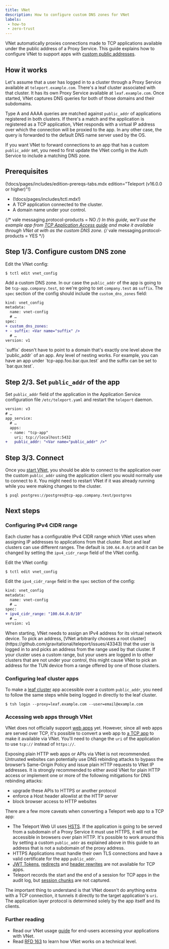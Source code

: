 ```yaml
---
title: VNet
description: How to configure custom DNS zones for VNet
labels:
 - how-to
 - zero-trust
---
```


VNet automatically proxies connections made to TCP applications available under the public address
of a Proxy Service. This guide explains how to configure VNet to support apps with [custom public
addresses](connecting-apps.mdx#customize-public-address).

## How it works

Let's assume that a user has logged in to a cluster through a Proxy Service available at
`teleport.example.com`. There's a leaf cluster associated with that cluster. It has its own Proxy
Service available at `leaf.example.com`. Once started, VNet captures DNS queries for both of those
domains and their subdomains.

Type A and AAAA queries are matched against `public_addr` of applications registered in both
clusters. If there's a match and the application is registered as a TCP application, VNet responds
with a virtual IP address over which the connection will be proxied to the app. In any other
case, the query is forwarded to the default DNS name server used by the OS.

If you want VNet to forward connections to an app that has a custom `public_addr` set, you need
to first update the VNet config in the Auth Service to include a matching DNS zone.

## Prerequisites

(!docs/pages/includes/edition-prereqs-tabs.mdx edition="Teleport (v16.0.0 or higher)"!)

- (!docs/pages/includes/tctl.mdx!)
- A TCP application connected to the cluster.
- A domain name under your control.

{/* vale messaging.protocol-products = NO */}
In this guide, we'll use the example app from [TCP Application Access guide](tcp.mdx) and make it
available through VNet at <Var name="public_addr" initial="tcp-app.company.test"/> with
<Var name="suffix" initial="company.test" /> as the custom DNS zone.
{/* vale messaging.protocol-products = YES */}

## Step 1/3. Configure custom DNS zone

Edit the VNet config:

```code
$ tctl edit vnet_config
```

Add a custom DNS zone. In our case the `public_addr` of the app is going to be
`tcp-app.company.test`, so we're going to set `company.test` as `suffix`. The `spec` section of the
config should include the `custom_dns_zones` field:

```diff
kind: vnet_config
metadata:
  name: vnet-config
  # …
spec:
+ custom_dns_zones:
+ - suffix: <Var name="suffix" />
  # …
version: v1
```

<Admonition type="note" title="Relationship between suffix and public_addr">
`suffix` doesn't have to point to a domain that's exactly one level above the `public_addr` of an
app. Any level of nesting works. For example, you can have an app under `tcp-app.foo.bar.qux.test`
and the suffix can be set to `bar.qux.test`.
</Admonition>

## Step 2/3. Set `public_addr` of the app

Set `public_addr` field of the application in the Application Service configuration file
`/etc/teleport.yaml` and restart the `teleport` daemon.

```diff
version: v3
# …
app_service:
  # …
  apps:
  - name: "tcp-app"
    uri: tcp://localhost:5432
+   public_addr: "<Var name="public_addr" />"
```

## Step 3/3. Connect

Once you [start VNet](../../../../connect-your-client/vnet.mdx), you should be able to connect to the
application over the custom `public_addr` using the application client you would normally use to
connect to it. You might need to restart VNet if it was already running while you were making
changes to the cluster.

```code
$ psql postgres://postgres@tcp-app.company.test/postgres
```

## Next steps

### Configuring IPv4 CIDR range

Each cluster has a configurable IPv4 CIDR range which VNet uses when assigning IP addresses to
applications from that cluster. Root and leaf clusters can use different ranges. The default is
`100.64.0.0/10` and it can be changed by setting the `ipv4_cidr_range` field of the VNet config.

Edit the VNet config:

```code
$ tctl edit vnet_config
```

Edit the `ipv4_cidr_range` field in the `spec` section of the config:

```diff
kind: vnet_config
metadata:
  name: vnet-config
  # …
spec:
+ ipv4_cidr_range: "100.64.0.0/10"
  # …
version: v1
```

<Admonition type="note" title="IPv4 address of the TUN device">
When starting, VNet needs to assign an IPv4 address for its virtual network device. To pick an
address, [VNet arbitrarily chooses a root
cluster](https://github.com/gravitational/teleport/issues/43343) that the user is logged in to and
picks an address from the range used by that cluster. If your cluster uses a custom range, but your
users are logged in to other clusters that are not under your control, this might cause VNet to pick
an address for the TUN device from a range offered by one of those clusters.
</Admonition>

### Configuring leaf cluster apps

To make a [leaf cluster](../../../../admin-guides/management/admin/trustedclusters.mdx) app accessible over a custom
`public_addr`, you need to follow the same steps while being logged in directly to the leaf cluster.

```code
$ tsh login --proxy=leaf.example.com --user=email@example.com
```

### Accessing web apps through VNet

VNet does not officially support [web apps](connecting-apps.mdx) yet.
However, since all web apps are served over TCP, it's possible to convert a web
app to [a TCP app](tcp.mdx) to make it available via VNet.
You'll need to change the `uri` of the application to use `tcp://` instead of `https://`.

Exposing plain HTTP web apps or APIs via VNet is not recommended.
Untrusted websites can potentially use DNS rebinding attacks to bypass the
browser’s Same-Origin Policy and issue plain HTTP requests to VNet IP addresses.
It is strongly recommended to either avoid VNet for plain HTTP access or
implement one or more of the following mitigations for DNS rebinding attacks:
- upgrade these APIs to HTTPS or another protocol
- enforce a Host header allowlist at the HTTP server
- block browser access to HTTP websites

There are a few more caveats when converting a Teleport web app to a TCP app:

- The Teleport Web UI uses [HSTS](https://developer.mozilla.org/en-US/docs/Web/HTTP/Headers/Strict-Transport-Security).
  If the application is going to be served from a subdomain of a Proxy Service
  it must use HTTPS, it will not be accessible in browsers over plain HTTP.
  It's possible to work around this by setting a custom `public_addr` as explained
  above in this guide to an address that is not a subdomain of the proxy address.
- HTTPS Applications must handle their own TLS connections and have
  a valid certificate for the app `public_addr`.
- [JWT Tokens](../jwt/introduction.mdx), [redirects](connecting-apps.mdx#rewrite-redirect) and
  [header rewrites](connecting-apps.mdx#headers-passthrough) are not available for TCP apps.
- Teleport records the start and the end of a session for TCP apps in the audit log, but [session
  chunks](../../../../reference/architecture/session-recording.mdx) are not captured.

The important thing to understand is that VNet doesn't do anything extra with a
TCP connection, it tunnels it directly to the target application's `uri`.
The application layer protocol is determined solely by the app itself and its
clients.

### Further reading

- Read our VNet usage [guide](../../../../connect-your-client/vnet.mdx) for end-users
  accessing your applications with VNet.
- Read [RFD 163](https://github.com/gravitational/teleport/blob/master/rfd/0163-vnet.md) to learn how VNet works on a technical level.
